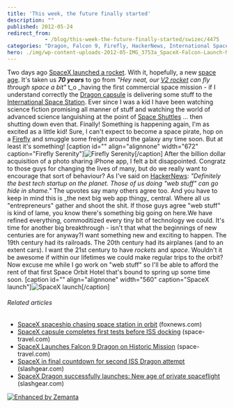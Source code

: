 ```yaml
---
title: 'This week, the future finally started'
description: ""
published: 2012-05-24
redirect_from: 
            - /blog/this-week-the-future-finally-started/swizec/4475
categories: "Dragon, Falcon 9, Firefly, HackerNews, International Space Station, Space Shuttle, spacex, Uncategorized"
hero: ./img/wp-content-uploads-2012-05-IMG_3753a_SpaceX-Falcon-Launch-May-2012_Ken-Kremer.jpg
---
```


Two days ago [SpaceX launched a rocket](http://www.dailymail.co.uk/sciencetech/article-2147981/SpaceX-Falcon-9-launch-First-private-commercial-flight-takes-Cape-Canaveral-International-Space-Station.html). With it, hopefully, a new [space age](http://en.wikipedia.org/wiki/Space_Age "Space Age"). It's taken us **_70 years_** to go from _"Hey neat, our [V2 rocket](http://en.wikipedia.org/wiki/V-2 "V-2") can fly through space a bit"_ t_o \_having the first commercial space mission - if I understand correctly the [Dragon capsule](http://www.spacex.com/dragon.php "Dragon (spacecraft)") is delivering some stuff to the [International Space Station](http://en.wikipedia.org/wiki/International_Space_Station "International Space Station"). Ever since I was a kid I have been watching science fiction promising all manner of stuff and watching the world of advanced science languishing at the point of [Space Shuttles](http://en.wikipedia.org/wiki/Space_Shuttle "Space Shuttle") ... then shutting down even that. Finally! Something is happening again, I'm as excited as a little kid! Sure, I can't expect to become a space pirate, hop on a [Firefly](http://www.imdb.com/title/tt0303461/ "Firefly (TV series)") and smuggle some freight around the galaxy any time soon. But at least it's something! \[caption id="" align="alignnone" width="672" caption="Firefly Serenity"]![Firefly Serenity](http://the-new-horizon.com/uploads/serenity-plan-1200.jpg "Firefly Serenity")\[/caption] After the billion dollar acquisition of a photo sharing iPhone app, I felt a bit disappointed. Congratz to those guys for changing the lives of many, but do we really want to encourage that sort of behaviour? As I've said on [HackerNews](http://en.wikipedia.org/wiki/Hacker_News "Hacker News"): _"Definitely the best tech startup on the planet. Those of us doing "web stuff" can go hide in shame."_ The upvotes say many others agree too. And you have to keep in mind this is \_the next big web app thingy_ central. Where all us "entrepreneurs" gather and shoot the shit. If those guys agree "web stuff" is kind of lame, you know there's something big going on here.We have refined everything, commoditized every tiny bit of technology we could. It's time for another big breakthrough - isn't that what the beginnings of new centuries are for anyway?I want something new and exciting to happen. The 19th century had its railroads. The 20th century had its airplanes (and to an extent cars). I want the 21st century to have _rockets_ and _space_. Wouldn't it be awesome if within our lifetimes we could make regular trips to the orbit? Now excuse me while I go work on "web stuff" so I'll be able to afford the rent of that first Space Orbit Hotel that's bound to spring up some time soon. \[caption id="" align="alignnone" width="560" caption="SpaceX launch"]![SpaceX launch](./img/wp-content-uploads-2012-05-IMG_3753a_SpaceX-Falcon-Launch-May-2012_Ken-Kremer.jpg "SpaceX launch")\[/caption]

###### Related articles

-   [SpaceX spaceship chasing space station in orbit](http://www.foxnews.com/scitech/2012/05/23/spacex-commercial-spaceship-chasing-space-station-in-orbit/?intcmp=features) (foxnews.com)
-   [SpaceX capsule completes first tests before ISS docking](http://www.space-travel.com/reports/SpaceX_capsule_completes_first_tests_before_ISS_docking_999.html) (space-travel.com)
-   [SpaceX Launches Falcon 9 Dragon on Historic Mission](http://www.space-travel.com/reports/SpaceX_Launches_Falcon_9_Dragon_on_Historic_Mission_999.html) (space-travel.com)
-   [SpaceX in final countdown for second ISS Dragon attempt](http://www.slashgear.com/spacex-in-final-countdown-for-second-iss-dragon-attempt-22229300/) (slashgear.com)
-   [SpaceX Dragon successfully launches: New age of private spaceflight](http://www.slashgear.com/spacex-dragon-successfully-launches-new-age-of-private-spaceflight-22229304/) (slashgear.com)

[![Enhanced by Zemanta](http://img.zemanta.com/zemified_e.png?x-id=74defb4b-2829-4365-9eec-f53dc3965c1f)](http://www.zemanta.com/?px "Enhanced by Zemanta")
